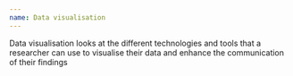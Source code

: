 ```yaml
---
name: Data visualisation
---
```

Data visualisation looks at the different technologies and tools that a researcher can use to visualise their data and enhance the communication of their findings